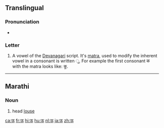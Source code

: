 {{Devanagari character info|hex=090A|name=DEVANAGARI LETTER UU|image=[[File:Deva-ū.png|100px]]}} 
==Translingual==

===Pronunciation===
* {{IPA|/uː/|lang=mul}}

===Letter===
{{mul-Deva|ū}}

# A vowel of the [[Devanagari]] script.  It's [[matra]], used to modify the inherent vowel in a consonant is written &#x0942;.  For example the first consonant क with the matra looks like: कू.

----

==Marathi==

===Noun===
{{mr-noun|tr=ū|g=f|p=उवा}}

# head [[louse]]

[[ca:ऊ]]
[[fr:ऊ]]
[[hi:ऊ]]
[[hu:ऊ]]
[[nl:ऊ]]
[[ja:ऊ]]
[[zh:ऊ]]